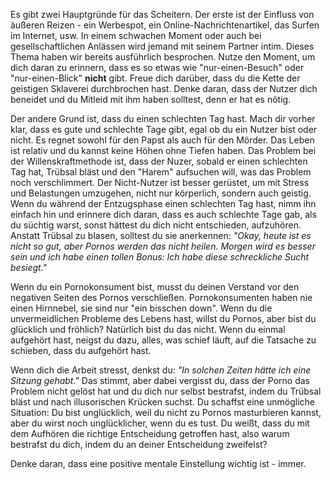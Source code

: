 Es gibt zwei Hauptgründe für das Scheitern. Der erste ist der Einfluss
von äußeren Reizen - ein Werbespot, ein Online-Nachrichtenartikel, das
Surfen im Internet, usw. In einem schwachen Moment oder auch bei
gesellschaftlichen Anlässen wird jemand mit seinem Partner intim. Dieses
Thema haben wir bereits ausführlich besprochen. Nutze den Moment, um
dich daran zu erinnern, dass es so etwas wie \"nur-einen-Besuch\" oder
\"nur-einen-Blick\" **nicht** gibt. Freue dich darüber, dass du die
Kette der geistigen Sklaverei durchbrochen hast. Denke daran, dass der
Nutzer dich beneidet und du Mitleid mit ihm haben solltest, denn er hat
es nötig.

Der andere Grund ist, dass du einen schlechten Tag hast. Mach dir vorher
klar, dass es gute und schlechte Tage gibt, egal ob du ein Nutzer bist
oder nicht. Es regnet sowohl für den Papst als auch für den Mörder. Das
Leben ist relativ und du kannst keine Höhen ohne Tiefen haben. Das
Problem bei der Willenskraftmethode ist, dass der Nuzer, sobald er einen
schlechten Tag hat, Trübsal bläst und den \"Harem\" aufsuchen will, was
das Problem noch verschlimmert. Der Nicht-Nutzer ist besser gerüstet, um
mit Stress und Belastungen umzugehen, nicht nur körperlich, sondern auch
geistig. Wenn du während der Entzugsphase einen schlechten Tag hast,
nimm ihn einfach hin und erinnere dich daran, dass es auch schlechte
Tage gab, als du süchtig warst, sonst hättest du dich nicht entschieden,
aufzuhören. Anstatt Trübsal zu blasen, solltest du sie anerkennen:
*\"Okay, heute ist es nicht so gut, aber Pornos werden das nicht heilen.
Morgen wird es besser sein und ich habe einen tollen Bonus: Ich habe
diese schreckliche Sucht besiegt.\"*

Wenn du ein Pornokonsument bist, musst du deinen Verstand vor den
negativen Seiten des Pornos verschließen. Pornokonsumenten haben nie
einen Hirnnebel, sie sind nur \"ein bisschen down\". Wenn du die
unvermeidlichen Probleme des Lebens hast, willst du Pornos, aber bist du
glücklich und fröhlich? Natürlich bist du das nicht. Wenn du einmal
aufgehört hast, neigst du dazu, alles, was schief läuft, auf die
Tatsache zu schieben, dass du aufgehört hast.

Wenn dich die Arbeit stresst, denkst du: *\"In solchen Zeiten hätte ich
eine Sitzung gehabt.\"* Das stimmt, aber dabei vergisst du, dass der
Porno das Problem nicht gelöst hat und du dich nur selbst bestrafst,
indem du Trübsal bläst und nach illusorischen Krücken suchst. Du
schaffst eine unmögliche Situation: Du bist unglücklich, weil du nicht
zu Pornos masturbieren kannst, aber du wirst noch unglücklicher, wenn du
es tust. Du weißt, dass du mit dem Aufhören die richtige Entscheidung
getroffen hast, also warum bestrafst du dich, indem du an deiner
Entscheidung zweifelst?

Denke daran, dass eine positive mentale Einstellung wichtig ist - immer.
